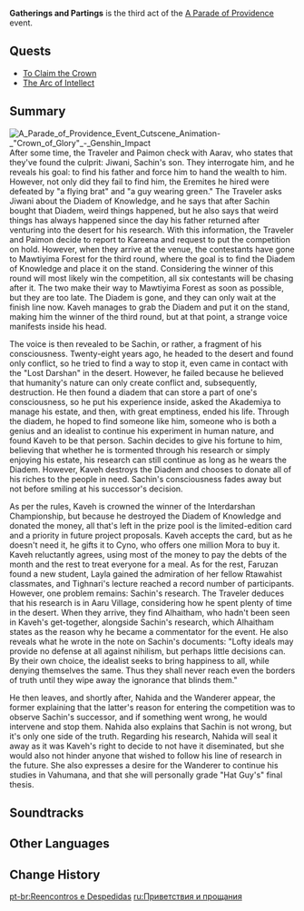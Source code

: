 {{Act Infobox
|image          = A Parade of Providence Chapter.png
|type           = Story
|event_name     = A Parade of Providence
|actNum         = III
|prev           = Beginnings and Endings
}}
'''Gatherings and Partings''' is the third act of the [[A Parade of Providence]] event.

==Quests==
* [[To Claim the Crown]]
* [[The Arc of Intellect]]

==Summary==
{{Description|The Interdarshan Championship is coming to a close. The Diadem of Knowledge sits at the finish line, awaiting its wearer.}}
[[File:A Parade of Providence Event Cutscene Animation- "Crown of Glory" - Genshin Impact|thumb]]
After some time, the Traveler and Paimon check with Aarav, who states that they've found the culprit: Jiwani, Sachin's son. They interrogate him, and he reveals his goal: to find his father and force him to hand the wealth to him. However, not only did they fail to find him, the Eremites he hired were defeated by "a flying brat" and "a guy wearing green." The Traveler asks Jiwani about the Diadem of Knowledge, and he says that after Sachin bought that Diadem, weird things happened, but he also says that weird things has always happened since the day his father returned after venturing into the desert for his research. With this information, the Traveler and Paimon decide to report to Kareena and request to put the competition on hold. However, when they arrive at the venue, the contestants have gone to Mawtiyima Forest for the third round, where the goal is to find the Diadem of Knowledge and place it on the stand. Considering the winner of this round will most likely win the competition, all six contestants will be chasing after it. The two make their way to Mawtiyima Forest as soon as possible, but they are too late. The Diadem is gone, and they can only wait at the finish line now. Kaveh manages to grab the Diadem and put it on the stand, making him the winner of the third round, but at that point, a strange voice manifests inside his head.

The voice is then revealed to be Sachin, or rather, a fragment of his consciousness. Twenty-eight years ago, he headed to the desert and found only conflict, so he tried to find a way to stop it, even came in contact with the "Lost Darshan" in the desert. However, he failed because he believed that humanity's nature can only create conflict and, subsequently, destruction. He then found a diadem that can store a part of one's consciousness, so he put his experience inside, asked the Akademiya to manage his estate, and then, with great emptiness, ended his life. Through the diadem, he hoped to find someone like him, someone who is both a genius and an idealist to continue his experiment in human nature, and found Kaveh to be that person. Sachin decides to give his fortune to him, believing that whether he is tormented through his research or simply enjoying his estate, his research can still continue as long as he wears the Diadem. However, Kaveh destroys the Diadem and chooses to donate all of his riches to the people in need. Sachin's consciousness fades away but not before smiling at his successor's decision.

As per the rules, Kaveh is crowned the winner of the Interdarshan Championship, but because he destroyed the Diadem of Knowledge and donated the money, all that's left in the prize pool is the limited-edition card and a priority in future project proposals. Kaveh accepts the card, but as he doesn't need it, he gifts it to Cyno, who offers one million Mora to buy it. Kaveh reluctantly agrees, using most of the money to pay the debts of the month and the rest to treat everyone for a meal. As for the rest, Faruzan found a new student, Layla gained the admiration of her fellow Rtawahist classmates, and Tighnari's lecture reached a record number of participants. However, one problem remains: Sachin's research. The Traveler deduces that his research is in Aaru Village, considering how he spent plenty of time in the desert. When they arrive, they find Alhaitham, who hadn't been seen in Kaveh's get-together, alongside Sachin's research, which Alhaitham states as the reason why he became a commentator for the event. He also reveals what he wrote in the note on Sachin's documents: "Lofty ideals may provide no defense at all against nihilism, but perhaps little decisions can. By their own choice, the idealist seeks to bring happiness to all, while denying themselves the same. Thus they shall never reach even the borders of truth until they wipe away the ignorance that blinds them."

He then leaves, and shortly after, Nahida and the Wanderer appear, the former explaining that the latter's reason for entering the competition was to observe Sachin's successor, and if something went wrong, he would intervene and stop them. Nahida also explains that Sachin is not wrong, but it's only one side of the truth. Regarding his research, Nahida will seal it away as it was Kaveh's right to decide to not have it diseminated, but she would also not hinder anyone that wished to follow his line of research in the future. She also expresses a desire for the Wanderer to continue his studies in Vahumana, and that she will personally grade "Hat Guy's" final thesis.

==Soundtracks==
{{Soundtracks by Category Table|type=quest}}

==Other Languages==
{{Other Languages
|en        = Gatherings and Partings
|zhs       = 人聚人散
|zhs_rm    = Rénjù Rénsàn
|zht       = 人聚人散
|zht_rm    = Rénjù Rénsàn
|zh_tl     = 
|ja        = 人も集まっては散りゆく
|ja_rm     = Hito mo Atsumatte wa Chiriyuku
|ja_tl     = People Gather and Scatter
|ko        = 모이고 흩어지는 사람들
|ko_rm     = 
|ko_tl     = People who Gather and Scatter
|es        = Reuniones y partidas
|es_tl     = Gatherings and Partings
|fr        = Rassemblements et séparations
|fr_tl     = Gatherings and Partings
|ru        = Приветствия и прощания
|ru_tl     = Greetings and Partings
|th        = ผู้คนพานพบและลาจาก
|th_rm     = 
|th_tl     = 
|vi        = Hợp Rồi Lại Tan
|vi_tl     = 
|de        = Die Menschen kommen und gehen
|de_tl     = The People Come and Go
|id        = Pertemuan dan Perpisahan
|id_tl     = Meetings and Partings
|pt        = Reencontros e Despedidas
|pt_tl     = 
|tr        = Buluşmalar ve Vedalar
|tr_tl     = 
|it        = Ritrovi e partenze
|it_tl     = 
}}

==Change History==
{{Change History|3.6}}

[[pt-br:Reencontros e Despedidas]]
[[ru:Приветствия и прощания]]